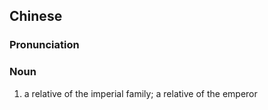{{also|皇亲}}
==Chinese==
{{zh-forms|s=皇亲}}

===Pronunciation===
{{zh-pron
|m=huángqīn
|cat=n
}}

===Noun===
{{zh-noun}}

# {{lb|zh|archaic}} a relative of the imperial family; a relative of the emperor